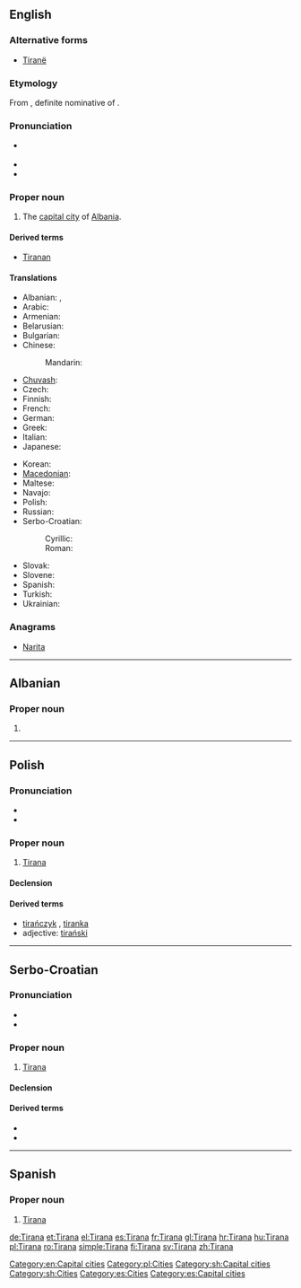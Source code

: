 ==English==
{{wikipedia}}

===Alternative forms===
* [[Tiranë]]

===Etymology===
From {{etyl|sq}} {{term|Tirana|lang=sq}}, definite nominative of {{term|Tiranë|lang=sq}}.

===Pronunciation===
* {{a|UK|US}} {{IPA|/tɪˈɹɑː.nə/}}
* {{audio|en-us-Tirana.ogg|Audio (US)}}
* {{rhymes|ɑːnə}}

===Proper noun===
{{en-proper noun}}

# The [[capital city]] of [[Albania]].

====Derived terms====
* [[Tiranan]]

====Translations====
{{trans-top|capital city of Albania}}
* Albanian: {{t-|sq|Tirana|xs=Albanian}} {{definite}}, {{t-|sq|Tiranë|xs=Albanian}} {{indefinite}}
* Arabic: {{t|ar|تيرانا|f|tr=tiraanaa}}
* Armenian: {{t-|hy|Տիրանա|tr=Tirana}}
* Belarusian: {{t|be|Тырана|f|tr=Tyrána|xs=Belarusian}}
* Bulgarian: {{t-|bg|Тирана|f|tr=Tirána}}
* Chinese:
*: Mandarin: {{t|cmn|地拉那|tr=Dìlānà|sc=Hani}}
* [[Chuvash]]: {{tø|cv|Тирáна|tr=Tirana|sc=Cyrl}}
* Czech: {{t-|cs|Tirana|f}}
* Finnish: {{t+|fi|Tirana}}
* French: {{t+|fr|Tirana|m}}
* German: {{t+|de|Tirana|n}}
* Greek: {{t+|el|Τίρανα}}
* Italian: {{t-|it|Tirana}}
* Japanese: {{t-|ja|ティラナ|tr=Tirana}}
{{trans-mid}}
* Korean: {{t|ko|티라나|tr=Tirana|sc=Hang}}
* [[Macedonian]]: {{t-|mk|Тирана|f|tr=Tirána}}
* Maltese: {{t-|mt|Tirana|xs=Maltese}}
* Navajo: {{tø|nv|Tiwáána}}
* Polish: {{t+|pl|Tirana|f}}
* Russian: {{t-|ru|Тирана|f|tr=Tirána}}
* Serbo-Croatian:
*: Cyrillic: {{t|sh|Тирана|f|alt=Тира̀на|sc=Cyrl|xs=Serbo-Croatian}}
*: Roman: {{t|sh|Tirana|f|alt=Tiràna|xs=Serbo-Croatian}}
* Slovak: {{t-|sk|Tirana|f}}
* Slovene: {{t-|sl|Tirana|f}}
* Spanish: {{t+|es|Tirana}}
* Turkish: {{t|tr|Tirana}}
* Ukrainian: {{t-|uk|Тирана|f|tr=Tyrána|xs=Ukrainian}}
{{trans-bottom}}

===Anagrams===
* [[Narita#English|Narita]]

[[Category:en:Capital cities]]

----

==Albanian==

===Proper noun===
{{infl|sq|proper noun form|g=f}}

# {{form of|definite nominative|Tiranë|lang=sq}}

----

==Polish==

===Pronunciation===
* {{IPA|/t̪iˈran̪a/|lang=pl}}
* {{audio|Pl-Tirana.ogg|audio}}

===Proper noun===
{{infl|pl|proper noun|g=f}}

# [[#English|Tirana]]

====Declension====
{{pl-decl-noun-sing
|Tirana
|Tirany
|Tiranie
|Tiranę
|Tiraną
|Tiranie
|Tirano
}}

====Derived terms====
* [[tirańczyk]] {{m}}, [[tiranka]] {{f}}
* adjective: [[tirański]]

[[Category:pl:Cities]]

----

==Serbo-Croatian==

===Pronunciation===
* {{IPA|/tirǎna/|lang=sh}}
* {{hyphenation|Ti|ra|na}}

===Proper noun===
{{sh-proper noun|g=f|head=Tiràna|r|Тирана|Тира̀на}}

# [[#English|Tirana]]

====Declension====
{{sh-decl-noun-unc
|Tirana
|Tirane
|Tirani
|Tiranu
|Tirano / Tirana
|Tirani
|Tiranom
}}

====Derived terms====
* {{l|sh|Tiranac|Tiránac}}
* {{l|sh|Tiranka|Tìrānka}}

[[Category:sh:Capital cities]]
[[Category:sh:Cities]]

----

==Spanish==
{{wikipedia|lang=es}}
===Proper noun===
{{es-proper noun}}

# [[#English|Tirana]]

[[Category:es:Cities]]
[[Category:es:Capital cities]]

[[de:Tirana]]
[[et:Tirana]]
[[el:Tirana]]
[[es:Tirana]]
[[fr:Tirana]]
[[gl:Tirana]]
[[hr:Tirana]]
[[hu:Tirana]]
[[pl:Tirana]]
[[ro:Tirana]]
[[simple:Tirana]]
[[fi:Tirana]]
[[sv:Tirana]]
[[zh:Tirana]]